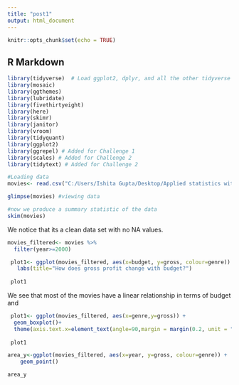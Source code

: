 ```yaml
---
title: "post1"
output: html_document
---
```


```r
knitr::opts_chunk$set(echo = TRUE)
```

## R Markdown

```r
library(tidyverse)  # Load ggplot2, dplyr, and all the other tidyverse packages
library(mosaic)
library(ggthemes)
library(lubridate)
library(fivethirtyeight)
library(here)
library(skimr)
library(janitor)
library(vroom)
library(tidyquant)
library(ggplot2)
library(ggrepel) # Added for Challenge 1
library(scales) # Added for Challenge 2
library(tidytext) # Added for Challenge 2
```

```r
#Loading data
movies<- read.csv("C:/Users/Ishita Gupta/Desktop/Applied statistics with R/applied-statistics/session2-workshop1/data/movies.csv")

glimpse(movies) #viewing data
```
```r
#now we produce a summary statistic of the data
skim(movies)
```
We notice that its a clean data set with no NA values. 

```r

movies_filtered<- movies %>%
  filter(year>=2000) 

 plot1<- ggplot(movies_filtered, aes(x=budget, y=gross, colour=genre)) + geom_point()+
   labs(title="How does gross profit change with budget?")
 
 plot1
```

We see that most of the movies have a linear relationship in terms of budget and 

```r

 plot1<- ggplot(movies_filtered, aes(x=genre,y=gross)) + 
  geom_boxplot()+
  theme(axis.text.x=element_text(angle=90,margin = margin(0.2, unit = "cm"),vjust =1))
 
 plot1
```


```r
area_y<-ggplot(movies_filtered, aes(x=year, y=gross, colour=genre)) + 
    geom_point()

area_y
```